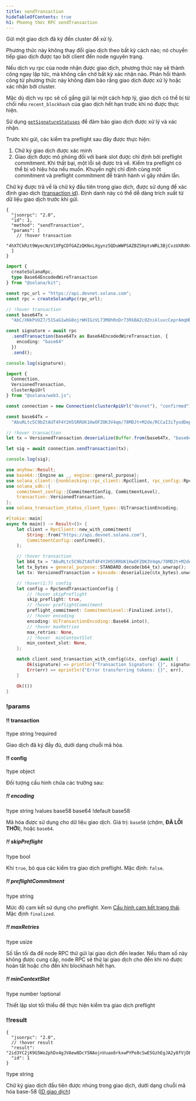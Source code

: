 ```yaml
---
title: sendTransaction
hideTableOfContents: true
h1: Phương thức RPC sendTransaction
---
```


Gửi một giao dịch đã ký đến cluster để xử lý.

Phương thức này không thay đổi giao dịch theo bất kỳ cách nào; nó chuyển tiếp
giao dịch được tạo bởi client đến node nguyên trạng.

Nếu dịch vụ rpc của node nhận được giao dịch, phương thức này sẽ thành công ngay
lập tức, mà không cần chờ bất kỳ xác nhận nào. Phản hồi thành công từ phương
thức này không đảm bảo rằng giao dịch được xử lý hoặc xác nhận bởi cluster.

Mặc dù dịch vụ rpc sẽ cố gắng gửi lại một cách hợp lý, giao dịch có thể bị từ
chối nếu `recent_blockhash` của giao dịch hết hạn trước khi nó được thực hiện.

Sử dụng [`getSignatureStatuses`](/docs/rpc/http/getsignaturestatuses) để đảm bảo
giao dịch được xử lý và xác nhận.

Trước khi gửi, các kiểm tra preflight sau đây được thực hiện:

1. Chữ ký giao dịch được xác minh
2. Giao dịch được mô phỏng đối với bank slot được chỉ định bởi preflight
   commitment. Khi thất bại, một lỗi sẽ được trả về. Kiểm tra preflight có thể
   bị vô hiệu hóa nếu muốn. Khuyến nghị chỉ định cùng một commitment và
   preflight commitment để tránh hành vi gây nhầm lẫn.

Chữ ký được trả về là chữ ký đầu tiên trong giao dịch, được sử dụng để xác định
giao dịch ([transaction id](/docs/references/terminology#transaction-id)). Định
danh này có thể dễ dàng trích xuất từ dữ liệu giao dịch trước khi gửi.

<APIMethod>

```jsonc !!request curl
{
  "jsonrpc": "2.0",
  "id": 1,
  "method": "sendTransaction",
  "params": [
    // !hover transaction
    "4hXTCkRzt9WyecNzV1XPgCDfGAZzQKNxLXgynz5QDuWWPSAZBZSHptvWRL3BjCvzUXRdKvHL2b7yGrRQcWyaqsaBCncVG7BFggS8w9snUts67BSh3EqKpXLUm5UMHfD7ZBe9GhARjbNQMLJ1QD3Spr6oMTBU6EhdB4RD8CP2xUxr2u3d6fos36PD98XS6oX8TQjLpsMwncs5DAMiD4nNnR8NBfyghGCWvCVifVwvA8B8TJxE1aiyiv2L429BCWfyzAme5sZW8rDb14NeCQHhZbtNqfXhcp2tAnaAT"
  ]
}
```

```ts !!request title="Kit"
import {
  createSolanaRpc,
  type Base64EncodedWireTransaction
} from "@solana/kit";

const rpc_url = "https://api.devnet.solana.com";
const rpc = createSolanaRpc(rpc_url);

// !hover transaction
const base64Tx =
  "AbC/XNkPUUZ7/51SaG1wbG0ojrWHIGzVL73M8hRnDr73RkBAZc0ZnikluvcCeprAmqHDJrcPxPUbvEJMVBIiVQeAAQABAzfDSQC/GjcggrLsDpYz7jAlT+Gca846HqtFb8UQMM9cCWPIi4AX32PV8HrY7/1WgoRc3IATttceZsUMeQ1qx7UAAAAAAAAAAAAAAAAAAAAAAAAAAAAAAAAAAAAAAAAAAIgsVWEgMTiOYp63gTtuYGw+izfm6wKQdivpiXQBpNnYAQICAAEMAgAAAEBCDwAAAAAAAA==";

const signature = await rpc
  .sendTransaction(base64Tx as Base64EncodedWireTransaction, {
    encoding: "base64"
  })
  .send();

console.log(signature);
```

```ts !!request title="web3.js"
import {
  Connection,
  VersionedTransaction,
  clusterApiUrl
} from "@solana/web3.js";

const connection = new Connection(clusterApiUrl("devnet"), "confirmed");

const base64Tx =
  "AbuRLtc5C9bZtAUT4F4Y2H5SRRUK1HwOFZOK3V4qm/78MDJt+M2de/RCCaI3iTyodDepmrkUWbss0XRHS0lk5AOAAQABAzfDSQC/GjcggrLsDpYz7jAlT+Gca846HqtFb8UQMM9cCWPIi4AX32PV8HrY7/1WgoRc3IATttceZsUMeQ1qx7UAAAAAAAAAAAAAAAAAAAAAAAAAAAAAAAAAAAAAAAAAAD2dTRgcJmzcoGH1R3c2WqtHah2H19KvbC1p6BxLDqfoAQICAAEMAgAAAADKmjsAAAAAAA==";

// !hover transaction
let tx = VersionedTransaction.deserialize(Buffer.from(base64Tx, "base64"));

let sig = await connection.sendTransaction(tx);

console.log(sig);
```

```rs !!request title="Rust"
use anyhow::Result;
use base64::{Engine as _, engine::general_purpose};
use solana_client::{nonblocking::rpc_client::RpcClient, rpc_config::RpcSendTransactionConfig};
use solana_sdk::{
    commitment_config::{CommitmentConfig, CommitmentLevel},
    transaction::VersionedTransaction,
};
use solana_transaction_status_client_types::UiTransactionEncoding;

#[tokio::main]
async fn main() -> Result<()> {
    let client = RpcClient::new_with_commitment(
        String::from("https://api.devnet.solana.com"),
        CommitmentConfig::confirmed(),
    );

    // !hover transaction
    let b64_tx = "AbuRLtc5C9bZtAUT4F4Y2H5SRRUK1HwOFZOK3V4qm/78MDJt+M2de/RCCaI3iTyodDepmrkUWbss0XRHS0lk5AOAAQABAzfDSQC/GjcggrLsDpYz7jAlT+Gca846HqtFb8UQMM9cCWPIi4AX32PV8HrY7/1WgoRc3IATttceZsUMeQ1qx7UAAAAAAAAAAAAAAAAAAAAAAAAAAAAAAAAAAAAAAAAAAD2dTRgcJmzcoGH1R3c2WqtHah2H19KvbC1p6BxLDqfoAQICAAEMAgAAAADKmjsAAAAAAA==";
    let tx_bytes = general_purpose::STANDARD.decode(b64_tx).unwrap();
    let tx: VersionedTransaction = bincode::deserialize(&tx_bytes).unwrap();

    // !hover(1:7) config
    let config = RpcSendTransactionConfig {
        // !hover skipPreflight
        skip_preflight: true,
        // !hover preflightCommitment
        preflight_commitment: CommitmentLevel::Finalized.into(),
        // !hover encoding
        encoding: UiTransactionEncoding::Base64.into(),
        // !hover maxRetries
        max_retries: None,
        // !hover  minContextSlot
        min_context_slot: None,
    };

    match client.send_transaction_with_config(&tx, config).await {
        Ok(signature) => println!("Transaction Signature: {}", signature),
        Err(err) => eprintln!("Error transferring tokens: {}", err),
    }

    Ok(())
}
```

### !params

#### !! transaction

!type string !required

Giao dịch đã ký đầy đủ, dưới dạng chuỗi mã hóa.

#### !! config

!type object

Đối tượng cấu hình chứa các trường sau:

##### !! encoding

!type string !values base58 base64 !default base58

Mã hóa được sử dụng cho dữ liệu giao dịch. Giá trị: `base58` (_chậm_, **ĐÃ LỖI
THỜI**), hoặc `base64`.

##### !! skipPreflight

!type bool

Khi `true`, bỏ qua các kiểm tra giao dịch preflight. Mặc định: `false`.

##### !! preflightCommitment

!type string

Mức độ cam kết sử dụng cho preflight. Xem
[Cấu hình cam kết trạng thái](/docs/rpc/index.mdx#configuring-state-commitment).
Mặc định `finalized`.

##### !! maxRetries

!type usize

Số lần tối đa để node RPC thử gửi lại giao dịch đến leader. Nếu tham số này
không được cung cấp, node RPC sẽ thử lại giao dịch cho đến khi nó được hoàn tất
hoặc cho đến khi blockhash hết hạn.

##### !! minContextSlot

!type number !optional

Thiết lập slot tối thiểu để thực hiện kiểm tra giao dịch preflight

### !!result

```jsonc !response
{
  "jsonrpc": "2.0",
  // !hover result
  "result": "2id3YC2jK9G5Wo2phDx4gJVAew8DcY5NAojnVuao8rkxwPYPe8cSwE5GzhEgJA2y8fVjDEo6iR6ykBvDxrTQrtpb",
  "id": 1
}
```

!type string

Chữ ký giao dịch đầu tiên được nhúng trong giao dịch, dưới dạng chuỗi mã hóa
base-58 ([ID giao dịch](/docs/references/terminology#transaction-id))

</APIMethod>
